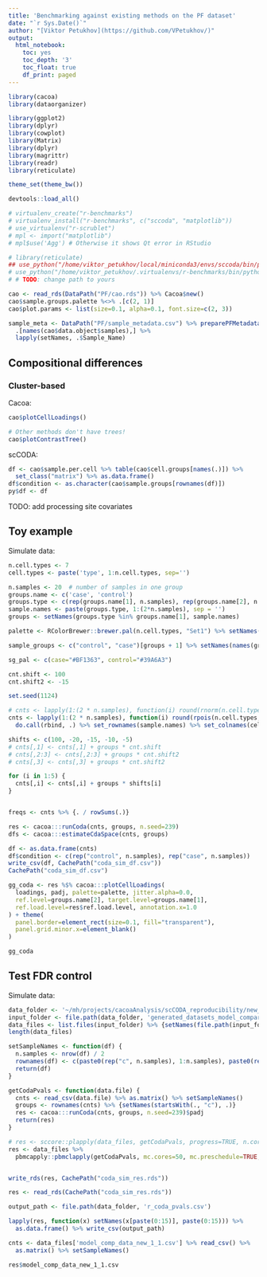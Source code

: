 ```yaml
---
title: 'Benchmarking against existing methods on the PF dataset'
date: "`r Sys.Date()`"
author: "[Viktor Petukhov](https://github.com/VPetukhov/)"
output:
  html_notebook:
    toc: yes
    toc_depth: '3'
    toc_float: true
    df_print: paged
---
```


```r
library(cacoa)
library(dataorganizer)

library(ggplot2)
library(dplyr)
library(cowplot)
library(Matrix)
library(dplyr)
library(magrittr)
library(readr)
library(reticulate)

theme_set(theme_bw())

devtools::load_all()
```

```r
# virtualenv_create("r-benchmarks")
# virtualenv_install("r-benchmarks", c("sccoda", "matplotlib"))
# use_virtualenv("r-scrublet")
# mpl <- import("matplotlib")
# mpl$use('Agg') # Otherwise it shows Qt error in RStudio
```

```r
# library(reticulate)
## use_python("/home/viktor_petukhov/local/miniconda3/envs/sccoda/bin/python")
# use_python("/home/viktor_petukhov/.virtualenvs/r-benchmarks/bin/python")
# # TODO: change path to yours
```

```r
cao <- read_rds(DataPath("PF/cao.rds")) %>% Cacoa$new()
cao$sample.groups.palette %<>% .[c(2, 1)]
cao$plot.params <- list(size=0.1, alpha=0.1, font.size=c(2, 3))

sample_meta <- DataPath("PF/sample_metadata.csv") %>% preparePFMetadata() %>% 
  .[names(cao$data.object$samples),] %>% 
  lapply(setNames, .$Sample_Name)
```

## Compositional differences

### Cluster-based

Cacoa:

```r
cao$plotCellLoadings()
```

```r
# Other methods don't have trees!
cao$plotContrastTree()
```

scCODA:

```r
df <- cao$sample.per.cell %>% table(cao$cell.groups[names(.)]) %>% 
  set_class("matrix") %>% as.data.frame()
df$condition <- as.character(cao$sample.groups[rownames(df)])
py$df <- df
```

<!-- ```{python} -->
<!-- from sccoda.util import comp_ana as mod -->
<!-- from sccoda.util import cell_composition_data as dat -->
<!-- from sccoda.util import data_visualization as viz -->
<!-- import pandas as pd -->
<!-- import matplotlib.pyplot as plt -->

<!-- df["Condition"] = condition -->
<!-- data_all = dat.from_pandas(df, covariate_columns=["Condition"]) -->
<!-- data_all.obs["Condition"] -->

<!-- # viz.boxplots(data_all, feature_name="Condition") -->
<!-- # plt.show() -->

<!-- model = mod.CompositionalAnalysis(data_all, formula="Condition", reference_cell_type="Ciliated") -->
<!-- sim_results = model.sample_hmc() -->
<!-- ``` -->

<!-- ```{python} -->
<!-- sim_results.summary() -->
<!-- ``` -->

TODO: add processing site covariates

## Toy example

Simulate data:

```r
n.cell.types <- 7
cell.types <- paste('type', 1:n.cell.types, sep='')

n.samples <- 20  # number of samples in one group
groups.name <- c('case', 'control')
groups.type <- c(rep(groups.name[1], n.samples), rep(groups.name[2], n.samples))
sample.names <- paste(groups.type, 1:(2*n.samples), sep = '')
groups <- setNames(groups.type %in% groups.name[1], sample.names)

palette <- RColorBrewer::brewer.pal(n.cell.types, "Set1") %>% setNames(cell.types)

sample_groups <- c("control", "case")[groups + 1] %>% setNames(names(groups))

sg_pal <- c(case="#BF1363", control="#39A6A3")
```

```r
cnt.shift <- 100
cnt.shift2 <- -15

set.seed(1124)

# cnts <- lapply(1:(2 * n.samples), function(i) round(rnorm(n.cell.types, mean=50, sd=5))) %>% 
cnts <- lapply(1:(2 * n.samples), function(i) round(rpois(n.cell.types, lambda=50))) %>% 
  do.call(rbind, .) %>% set_rownames(sample.names) %>% set_colnames(cell.types)

shifts <- c(100, -20, -15, -10, -5)
# cnts[,1] <- cnts[,1] + groups * cnt.shift
# cnts[,2:3] <- cnts[,2:3] + groups * cnt.shift2
# cnts[,3] <- cnts[,3] + groups * cnt.shift2

for (i in 1:5) {
  cnts[,i] <- cnts[,i] + groups * shifts[i]
}


freqs <- cnts %>% {. / rowSums(.)}

res <- cacoa:::runCoda(cnts, groups, n.seed=239)
dfs <- cacoa:::estimateCdaSpace(cnts, groups)
```

```r
df <- as.data.frame(cnts)
df$condition <- c(rep("control", n.samples), rep("case", n.samples))
write_csv(df, CachePath("coda_sim_df.csv"))
CachePath("coda_sim_df.csv")
```

```r
gg_coda <- res %$% cacoa:::plotCellLoadings(
  loadings, padj, palette=palette, jitter.alpha=0.0,
  ref.level=groups.name[2], target.level=groups.name[1], 
  ref.load.level=res$ref.load.level, annotation.x=1.0
) + theme(
  panel.border=element_rect(size=0.1, fill="transparent"),
  panel.grid.minor.x=element_blank()
)

gg_coda
```


## Test FDR control

Simulate data:

```r
data_folder <- '~/mh/projects/cacoaAnalysis/scCODA_reproducibility/new_data/model_comparison_2/'
input_folder <- file.path(data_folder, 'generated_datasets_model_comparison_R/')
data_files <- list.files(input_folder) %>% {setNames(file.path(input_folder, .), .)}
length(data_files)
```

```r
setSampleNames <- function(df) {
  n.samples <- nrow(df) / 2
  rownames(df) <- c(paste0(rep("c", n.samples), 1:n.samples), paste0(rep("d", n.samples), 1:n.samples))
  return(df)
}

getCodaPvals <- function(data.file) {
  cnts <- read_csv(data.file) %>% as.matrix() %>% setSampleNames()
  groups <- rownames(cnts) %>% {setNames(startsWith(., "c"), .)}
  res <- cacoa:::runCoda(cnts, groups, n.seed=239)$padj
  return(res)
}
```

```r
# res <- sccore::plapply(data_files, getCodaPvals, progress=TRUE, n.cores=30)
res <- data_files %>% 
  pbmcapply::pbmclapply(getCodaPvals, mc.cores=50, mc.preschedule=TRUE, mc.allow.recursive=TRUE)
```

```r

```

```r
write_rds(res, CachePath("coda_sim_res.rds"))
```

```r
res <- read_rds(CachePath("coda_sim_res.rds"))
```

```r
output_path <- file.path(data_folder, 'r_coda_pvals.csv')

lapply(res, function(x) setNames(x[paste(0:15)], paste(0:15))) %>% 
  as.data.frame() %>% write_csv(output_path)
```

```r
cnts <- data_files['model_comp_data_new_1_1.csv'] %>% read_csv() %>% 
  as.matrix() %>% setSampleNames()
```

```r
res$model_comp_data_new_1_1.csv
```


<!-- ```{r, message=FALSE} -->
<!-- n.cell.types <- 1000 -->
<!-- cell.types <- paste('type', 1:n.cell.types, sep='') -->

<!-- n.samples <- 20  # number of samples in one group -->
<!-- groups.name <- c('case', 'control') -->
<!-- groups.type <- c(rep(groups.name[1], n.samples), rep(groups.name[2], n.samples)) -->
<!-- sample.names <- paste(groups.type, 1:(2*n.samples), sep = '') -->
<!-- groups <- setNames(groups.type %in% groups.name[1], sample.names) -->
<!-- sample_groups <- c("control", "case")[groups + 1] %>% setNames(names(groups)) -->
<!-- ``` -->

<!-- ```{r, fig.width=5, fig.height=3} -->
<!-- set.seed(1124) -->

<!-- cnts <- lapply(1:(2 * n.samples), function(i) round(rnorm(n.cell.types, mean=50, sd=5))) %>%  -->
<!--   do.call(rbind, .) %>% set_rownames(sample.names) %>% set_colnames(cell.types) -->

<!-- freqs <- cnts %>% {. / rowSums(.)} -->

<!-- res <- cacoa:::runCoda(cnts, groups, n.seed=239) -->
<!-- dfs <- cacoa:::estimateCdaSpace(cnts, groups) -->
<!-- ``` -->


